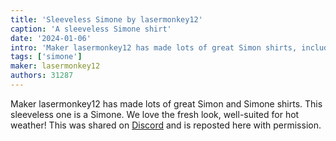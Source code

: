 ```yaml
---
title: 'Sleeveless Simone by lasermonkey12'
caption: 'A sleeveless Simone shirt'
date: '2024-01-06'
intro: 'Maker lasermonkey12 has made lots of great Simon shirts, including this sleeveless one.'
tags: ['simone']
maker: lasermonkey12
authors: 31287
---
```


<!-- truncate -->

Maker lasermonkey12 has made lots of great Simon and Simone shirts. This sleeveless one is a Simone. We love the fresh look, well-suited for hot weather! This was shared on [Discord](https://discord.freesewing.org/) and is reposted here with permission.
